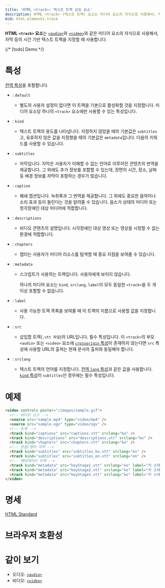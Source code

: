 ```yaml
---
title: 'HTML <track>: 텍스트 트랙 삽입 요소'
description: HTML <track> (텍스트 트랙) 요소는 미디어 요소의 자식으로 사용해서, 자막 등의 시간 기반 텍스트 트랙을 지정할 때 사용합니다.
bcd: html.elements.track
---
```


**HTML `<track>` 요소**는 [`<audio>`](./audio)와 [`<video>`](./video)와 같은 미디어 요소의 자식으로 사용해서, 자막 등의 시간 기반 텍스트 트랙을 지정할 때 사용합니다.

{/* [todo] Demo */}

# 특성

[전역 특성](/docs/Web/HTML/Global_attributes)을 포함합니다.

- : `default`
  - 별도의 사용자 설정이 없다면 이 트랙을 기본으로 활성화할 것을 지정합니다. 미디어 요소당 하나의 `<track>` 요소에만 사용할 수 있는 특성입니다.
- : `kind`
  - 텍스트 트랙의 용도를 나타냅니다. 지정하지 않았을 때의 기본값은 `subtitles`고, 유효하지 않은 값을 지정했을 때의 기본값은 `metadata`입니다. 다음의 키워드를 사용할 수 있습니다.
- : `subtitles`
  - 자막입니다. 자막은 사용자가 이해할 수 없는 언어로 이루어진 콘텐츠의 번역을 제공합니다. 그 외에도 추가 정보를 포함할 수 있는데, 장면의 시간, 장소, 날짜 등 배경 정보를 자막이 포함하는 경우가 많습니다.
- : `caption`
  - 폐쇄 캡션입니다. 녹취록과 그 번역을 제공합니다. 그 외에도 중요한 음악이나 소리 효과 등이 들린다는 것을 알려줄 수 있습니다. 음소거 상태의 미디어 또는 청각장애인 대상 미디어에 적합합니다.
- : `descriptions`
  - 비디오 콘텐츠의 설명입니다. 시각장애인 대상 영상 또는 영상을 시청할 수 없는 환경에 적합합니다.
- : `chapters`
  - 챕터는 사용자가 미디어 리소스를 탐색할 때 중요 지점을 보여줄 수 있습니다.
- : `metadata`

  - 스크립트가 사용하는 트랙입니다. 사용자에게 보이지 않습니다.

    하나의 미디어 요소는 `kind`, `srclang`, `label`이 모두 동일한 `<track>`을 두 개 이상 포함할 수 없습니다.

- : `label`
  - 사용 가능한 트랙 목록을 보여줄 때 이 트랙의 이름으로 사용할 값을 지정합니다.
- : `src`
  - 삽입할 트랙(`.vtt 파일`)의 URL입니다. 필수 특성입니다. 이 `<track>`의 부모 `<audio>` 또는 `<video>` 요소에 [`crossorigin` 특성](./audio#term-crossorigin)이 존재하지 않는다면 `src` 특성에 사용할 URL의 출처는 현재 문서의 출처와 동일해야 합니다.
- : `srclang`
  - 텍스트 트랙의 언어를 지정합니다. [전역 `lang` 특성](../Global_attributes#term-lang)과 같은 값을 사용합니다. [`kind` 특성](#term-kind)이 `subtitles`인 경우에는 필수 특성입니다.

# 예제

```html
<video controls poster="/images/sample.gif">
  <!-- 비디오 소스 -->
  <source src="sample.mp4" type="video/mp4" />
  <source src="sample.ogv" type="video/ogv" />
  <!-- 트랙 -->
  <track kind="captions" src="captions.vtt" srclang="ko" />
  <track kind="descriptions" src="descriptions.vtt" srclang="ko" />
  <track kind="chapters" src="chapters.vtt" srclang="ko" />
  <!-- 한글/영어 자막 -->
  <track kind="subtitles" src="subtitles_ko.vtt" srclang="ko" />
  <track kind="subtitles" src="subtitles_en.vtt" srclang="en" />
  <!-- 메타데이터 트랙 -->
  <track kind="metadata" src="keyStage1.vtt" srclang="ko" label="키 스테이지 1" />
  <track kind="metadata" src="keyStage2.vtt" srclang="ko" label="키 스테이지 2" />
  <track kind="metadata" src="keyStage3.vtt" srclang="ko" label="키 스테이지 3" />
</video>
```

# 명세

[HTML Standard](https://html.spec.whatwg.org/multipage/embedded-content.html#the-track-element)

# 브라우저 호환성

<BrowserCompat data={props.bcd} />

# 같이 보기

- 오디오: [`<audio>`](./audio)
- 비디오: [`<video>`](./video)

